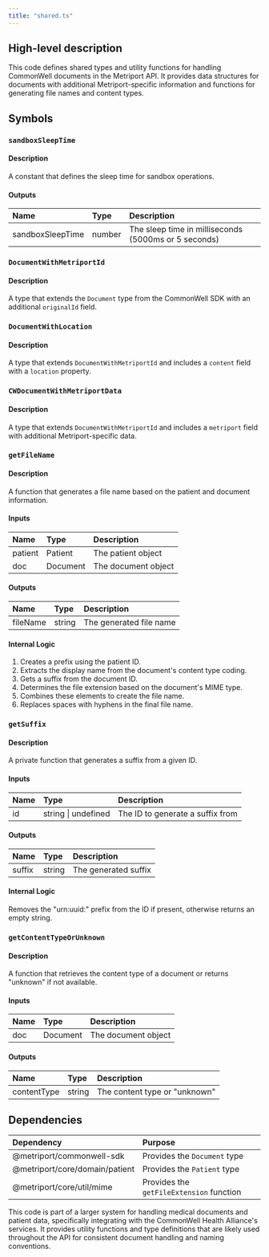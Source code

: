 ```yaml
---
title: "shared.ts"
---
```


## High-level description
This code defines shared types and utility functions for handling CommonWell documents in the Metriport API. It provides data structures for documents with additional Metriport-specific information and functions for generating file names and content types.

## Symbols

### `sandboxSleepTime`
#### Description
A constant that defines the sleep time for sandbox operations.

#### Outputs
| Name | Type | Description |
|:-----|:-----|:------------|
| sandboxSleepTime | number | The sleep time in milliseconds (5000ms or 5 seconds) |

### `DocumentWithMetriportId`
#### Description
A type that extends the `Document` type from the CommonWell SDK with an additional `originalId` field.

### `DocumentWithLocation`
#### Description
A type that extends `DocumentWithMetriportId` and includes a `content` field with a `location` property.

### `CWDocumentWithMetriportData`
#### Description
A type that extends `DocumentWithMetriportId` and includes a `metriport` field with additional Metriport-specific data.

### `getFileName`
#### Description
A function that generates a file name based on the patient and document information.

#### Inputs
| Name | Type | Description |
|:-----|:-----|:------------|
| patient | Patient | The patient object |
| doc | Document | The document object |

#### Outputs
| Name | Type | Description |
|:-----|:-----|:------------|
| fileName | string | The generated file name |

#### Internal Logic
1. Creates a prefix using the patient ID.
2. Extracts the display name from the document's content type coding.
3. Gets a suffix from the document ID.
4. Determines the file extension based on the document's MIME type.
5. Combines these elements to create the file name.
6. Replaces spaces with hyphens in the final file name.

### `getSuffix`
#### Description
A private function that generates a suffix from a given ID.

#### Inputs
| Name | Type | Description |
|:-----|:-----|:------------|
| id | string \| undefined | The ID to generate a suffix from |

#### Outputs
| Name | Type | Description |
|:-----|:-----|:------------|
| suffix | string | The generated suffix |

#### Internal Logic
Removes the "urn:uuid:" prefix from the ID if present, otherwise returns an empty string.

### `getContentTypeOrUnknown`
#### Description
A function that retrieves the content type of a document or returns "unknown" if not available.

#### Inputs
| Name | Type | Description |
|:-----|:-----|:------------|
| doc | Document | The document object |

#### Outputs
| Name | Type | Description |
|:-----|:-----|:------------|
| contentType | string | The content type or "unknown" |

## Dependencies
| Dependency | Purpose |
|:-----------|:--------|
| @metriport/commonwell-sdk | Provides the `Document` type |
| @metriport/core/domain/patient | Provides the `Patient` type |
| @metriport/core/util/mime | Provides the `getFileExtension` function |

This code is part of a larger system for handling medical documents and patient data, specifically integrating with the CommonWell Health Alliance's services. It provides utility functions and type definitions that are likely used throughout the API for consistent document handling and naming conventions.